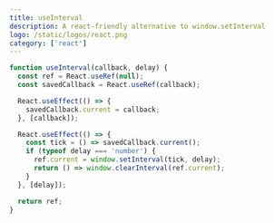 ```yaml
---
title: useInterval
description: A react-friendly alternative to window.setInterval
logo: /static/logos/react.png
category: ['react']
---
```


```js:use-interval.ts
function useInterval(callback, delay) {
  const ref = React.useRef(null);
  const savedCallback = React.useRef(callback);

  React.useEffect(() => {
    savedCallback.current = callback;
  }, [callback]);

  React.useEffect(() => {
    const tick = () => savedCallback.current();
    if (typeof delay === 'number') {
      ref.current = window.setInterval(tick, delay);
      return () => window.clearInterval(ref.current);
    }
  }, [delay]);

  return ref;
}
```

